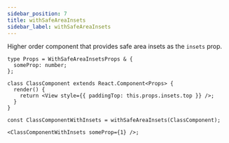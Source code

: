 ```yaml
---
sidebar_position: 7
title: withSafeAreaInsets
sidebar_label: withSafeAreaInsets
---
```


Higher order component that provides safe area insets as the `insets` prop.

```tsx
type Props = WithSafeAreaInsetsProps & {
  someProp: number;
};

class ClassComponent extends React.Component<Props> {
  render() {
    return <View style={{ paddingTop: this.props.insets.top }} />;
  }
}

const ClassComponentWithInsets = withSafeAreaInsets(ClassComponent);

<ClassComponentWithInsets someProp={1} />;
```
